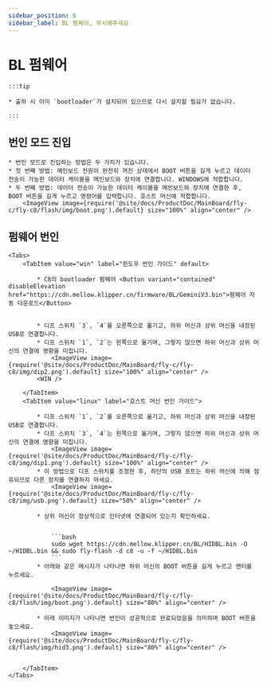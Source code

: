 ```yaml
---
sidebar_position: 6
sidebar_label: BL 펌웨어, 무시해주세요
---
```







# BL 펌웨어

    :::tip

    * 출하 시 이미 `bootloader`가 설치되어 있으므로 다시 설치할 필요가 없습니다.

    :::

## 번인 모드 진입


    * 번인 모드로 진입하는 방법은 두 가지가 있습니다.
    * 첫 번째 방법: 메인보드 전원이 완전히 꺼진 상태에서 BOOT 버튼을 길게 누르고 데이터 전송이 가능한 데이터 케이블을 메인보드와 장치에 연결합니다. WINDOWS에 적합합니다.
    * 두 번째 방법: 데이터 전송이 가능한 데이터 케이블을 메인보드와 장치에 연결한 후, BOOT 버튼을 길게 누르고 명령어를 입력합니다. 호스트 머신에 적합합니다.
        <ImageView image={require('@site/docs/ProductDoc/MainBoard/fly-c/fly-c8/flash/img/boot.png').default} size="100%" align="center" />

## 펌웨어 번인
    <Tabs>
        <TabItem value="win" label="윈도우 번인 가이드" default>

            * C8의 bootloader 펌웨어 <Button variant="contained" disableElevation href="https://cdn.mellow.klipper.cn/firmware/BL/GeminiV3.bin">펌웨어 자동 다운로드</Button>


            * 디프 스위치 `3`, `4`를 오른쪽으로 옮기고, 하위 머신과 상위 머신을 내장된 USB로 연결합니다.
            * 디프 스위치 `1`, `2`는 왼쪽으로 옮기며, 그렇지 않으면 하위 머신과 상위 머신의 연결에 영향을 미칩니다.
                <ImageView image={require('@site/docs/ProductDoc/MainBoard/fly-c/fly-c8/img/dip2.png').default} size="100%" align="center" />
            <WIN />

        </TabItem>
        <TabItem value="linux" label="호스트 머신 번인 가이드">

            * 디프 스위치 `1`, `2`를 오른쪽으로 옮기고, 하위 머신과 상위 머신을 내장된 USB로 연결합니다.
            * 디프 스위치 `3`, `4`는 왼쪽으로 옮기며, 그렇지 않으면 하위 머신과 상위 머신의 연결에 영향을 미칩니다.
                <ImageView image={require('@site/docs/ProductDoc/MainBoard/fly-c/fly-c8/img/dip1.png').default} size="100%" align="center" />
            * 이 방법으로 디프 스위치를 조정한 후, 하단의 USB 포트는 하위 머신에 의해 점유되므로 다른 장치를 연결하지 마세요.
                <ImageView image={require('@site/docs/ProductDoc/MainBoard/fly-c/fly-c8/img/usb.png').default} size="50%" align="center" />

            * 상위 머신이 정상적으로 인터넷에 연결되어 있는지 확인하세요.


                ```bash
                sudo wget https://cdn.mellow.klipper.cn/BL/HIDBL.bin -O ~/HIDBL.bin && sudo fly-flash -d c8 -u -f ~/HIDBL.bin
                ```
            * 아래와 같은 메시지가 나타나면 하위 머신의 BOOT 버튼을 길게 누르고 엔터를 누르세요.

                <ImageView image={require('@site/docs/ProductDoc/MainBoard/fly-c/fly-c8/flash/img/boot.png').default} size="80%" align="center" />

            * 아래 이미지가 나타나면 번인이 성공적으로 완료되었음을 의미하며 BOOT 버튼을 놓으세요.
                <ImageView image={require('@site/docs/ProductDoc/MainBoard/fly-c/fly-c8/flash/img/hid3.png').default} size="80%" align="center" />


        </TabItem>
    </Tabs>